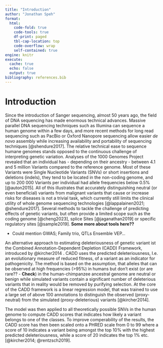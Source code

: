 ```yaml
---
title: "Introduction"
author: "Jonathan Speh"
format:
  html:
    code-fold: true
    code-tools: true
    df-print: paged 
    tbl-cap-location: top
    code-overflow: wrap
    self-contained: true
engine: knitr
execute: 
  cache: true
  echo: false
  output: true
bibliography: references.bib
---
```


# Introduction

Since the introduction of Sanger sequencing, almost 50 years ago, the field of DNA sequencing has made enormous technical advances. Massive parallel DNA sequencing techniques such as Illumina can sequence a human genome within a few days, and more recent methods for long read sequencing such as PacBio or Oxford Nanopore sequencing allow easier *de novo* assembly while increasing availability and portability of sequencing techniques [@shendure2017]. The relative technical ease to sequence humane genomes stands opposed to the continuous challenge of interpreting genetic variation. Analyses of the 1000 Genomes Project revealed that an individual has - depending on their ancestry - between 4.1 and 5 million Variants compared to the reference genome. Most of these Variants were Single Nucleotide Variants (SNVs) or short insertions and deletions (indels), they tend to be located in the non-coding genome, and up to 200 000 Variants per individual had allele frequencies below 0.5% [@auton2015]. All of this illustrates that accurately distinguishing neutral (or even beneficial) variants from malignant variants that cause or increase risks for diseases is not a trivial task, which currently still limits the clinical utility of whole genome sequencing technologies [@lappalainen2021; @shendure2017]. Several methods to tackle the challenge of predicting effects of genetic variants, but often provide a limited scope such as the coding genome [@cheng2023], splice Sites [@jaganathan2019] or specific regulatory sites [@sample2019]. **Some more about tools here??**

-   Could mention GWAS; Family trio, QTLs Ensemble VEP...

An alternative approach to estimating deleteriousness of genetic variant ist the Combined Annotation-Dependent Depletion (CADD) Framework, introduced by @kircher2014 . CADD uses the predicted deleteriousness, I.e. an evolutionary measure of reduced fitness, of a variant as an indicator for pathogenicity. The method is based on the assumption, that alleles that can be observed at high frequencies (\>95%) in humans but don't exist (or are rare?? - **Check**) in the human-chimpanzee ancestral genome are neutral or benign while simulated variants contain a significant number of deleterious variants that in reality would be removed by purifying selection. At the core of the CADD framework is a linear regression model, that was trained to use a large set of above 100 annotations to distinguish the observed (proxy-neutral) from the simulated (proxy-deleterious) variants [@kircher2014].

The model was then applied to all theoretically possible SNVs in the human genome to compute CADD scores that indicates how likely a variant belongs to one of the classes. To improve comperability of the results, the CADD score has then been scaled onto a PHRED scale from 0 to 99 where a score of 10 indicates a variant being amongst the top 10% with the highest predicted deleteriousness, while a score of 20 indicates the top 1% etc. [@kircher2014; @rentzsch2019].
